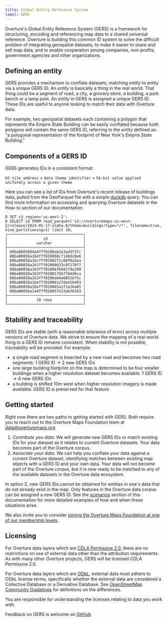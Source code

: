 ```yaml
---
title: Global Entity Reference System
label: GERS
---
```


Overture's Global Entity Reference System (GERS) is a framework for structuring, encoding and referencing map data to a shared universal reference. Overture is building this common ID system to solve the difficult problem of integrating geospatial datasets; to make it easier to share and sell map data; and to enable cooperation among companies, non-profits, government agencies and other organizations.

## Defining an entity

GERS provides a mechanism to conflate datasets, matching _entity_ to _entity_ via a unique GERS ID. An _entity_ is basically a thing in the real world. That thing could be a segment of road, a city, a grocery store, a building, a park bench or a lamp post. An _entity_ in GERS is assigned a unique GERS ID. These IDs are useful to anyone looking to match their data with Overture data.

For example, two geospatial datasets each containing a polygon that represents the Empire State Building can be easily conflated because both polygons will contain the same GERS ID, referring to the _entity_ defined as: "a polygonal representation of the footprint of New York's Empire State Building."


## Components of a GERS ID

GERS generates IDs in a consistent format:

`H3 tile address` +
`data theme identifier` +
`56-bit value applied uniformly across a given theme`

Here you can see a list of IDs from Overture's recent release of buildings data, pulled from the GeoParquet file with a simple [duckdb](https://duckdb.org/) query. You can find more information on accessing and querying Overture datasets in the How-to section of our documentation.

```
D SET s3_region='us-west-2';
D SELECT id FROM read_parquet('s3://overturemaps-us-west-2/release/2024-01-17-alpha.0/theme=buildings/type=*/*', filename=true, hive_partitioning=1) limit 10;
┌──────────────────────────────────┐
│                id                │
│             varchar              │
├──────────────────────────────────┤
│ 08ba0085884a4fff0200ab2e3ad3f37c │
│ 08ba00858a164fff020008cf146d28e6 │
│ 08ba00858a16cfff0200271c60f0a5ea │
│ 08ba00858a161fff02008633c8f27bf7 │
│ 08ba00858a163fff0200bf648279e290 │
│ 08ba00858a163fff02001756776dd6ca │
│ 08ba00858a163fff0200e04e60516f5c │
│ 08ba00858a16efff02008127dee56493 │
│ 08ba00858a16efff020065a1f1e26a85 │
│ 08ba00858a144fff020057e23ab30103 │
├──────────────────────────────────┤
│             10 rows              │
└──────────────────────────────────┘
```

## Stability and traceability

GERS IDs are stable (with a reasonable tolerance of error) across multiple versions of Overture data. We strive to ensure the mapping of a real-world thing to a GERS ID remains consistent. When stability is not possible, traceability will be provided. For example:

- a single road segment is bisected by a new road and becomes two road segments: 1 GERS ID → 2 new GERS IDs
- one large building footprint on the map is determined to be four smaller buildings when a higher resolution dataset becomes available: 1 GERS ID → 4 new GERS IDs
- a building is shifted 10m west when higher resolution imagery is made available: GERS ID is preserved for that feature

## Getting started

Right now there are two paths to getting started with GERS. Both require you to reach out to the Overture Maps Foundation team at data@overturemaps.org.

1. *Contribute you data.* We will generate new GERS IDs or match existing IDs for your dataset as it relates to current Overture datasets. Your data becomes part of the Overture corpus.
2. *Associate your data.* We can help you conflate your data against a current Overture dataset, identifying matches between existing map objects with a GERS ID and your own data. Your data will not become part of the Overture corpus, but it is now ready to be matched to any of the available datasets in the Overture data ecosystem.

In option 2, new GERS IDs cannot be obtained for entities in one's data that do not already exist in the map. Only features in the Overture data corpus can be assigned a new GERS ID. See the [scenarios](scenarios) section of this documentation for more detailed examples of how and when these situations arise.

We also invite you to consider [joining the Overture Maps Foundation at one of our membership levels](https://overturemaps.org/become-a-member/).

## Licensing
For Overture data layers which are [CDLA Permissive 2.0](https://cdla.dev/permissive-2-0/), there are no restrictions on use of external data other than the attribution requirements. As with many other Overture projects, GERS will be licensed CDLA Permissive 2.0.

For Overture data layers which are [ODbL](https://opendatacommons.org/licenses/odbl/), external data must adhere to ODbL license terms, specifically whether the external data are considered a Collective Database or a Derivative Database. See
[OpenStreetMap Community Guidelines](https://wiki.osmfoundation.org/wiki/Licence/Community_Guidelines/Collective_Database_Guideline_Guideline) for definitions on the differences.

You are responsible for understanding the licenses relating to data you work with.

Feedback on GERS is welcome on [GitHub](https://github.com/OvertureMaps/schema/discussions).
